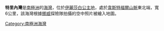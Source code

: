 {{coord|68|24|S|78|28|E|display=title}} 

'''特里內灣'''是[[南極洲|南極洲]]的[[海灣|海灣]]，位於[[伊麗莎白公主地|伊麗莎白公主地]]，處於[[韋斯特福爾山脈|韋斯特福爾山脈]]東北端，寬6公里，該海灣根據[[挪威|挪威]]探險隊拍攝的空中照片被繪入地圖。

{{Antarctica-geo-stub}}
[[Category:南極洲海灣|Category:南極洲海灣]]